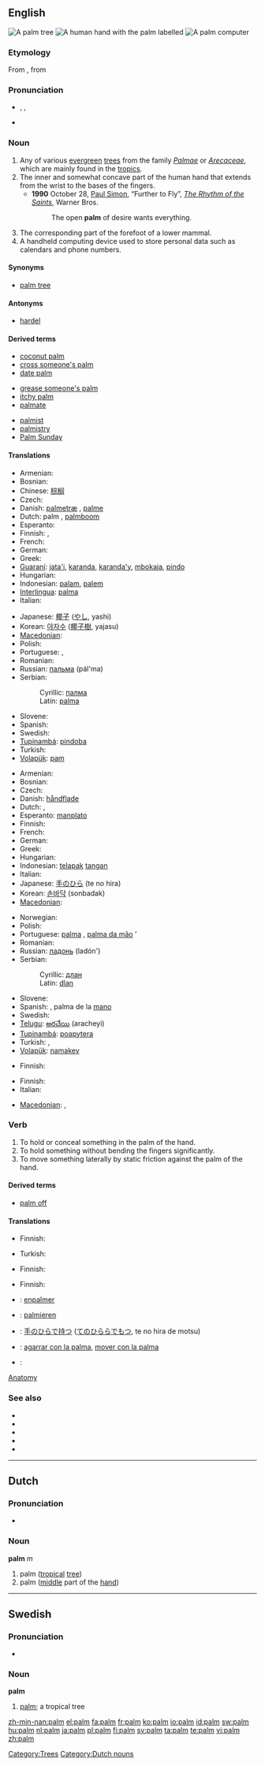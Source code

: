 {{wikipedia}}
{{also|Palm}}
==English==
[[Image:1859-Martinique.web.jpg|thumb|A '''palm''' tree]]
[[Image:Hand parts.jpg|thumb|A human hand with the '''palm''' labelled]]
[[Image:VPAcompact.jpg|thumb|A '''palm''' computer]]

===Etymology===
From {{etyl|fro}} {{term|palme|lang=fro}}, from {{etyl|la}} {{term|palma||palm|lang=la}}

===Pronunciation===
* {{enPR|päm}}, {{IPA|/pɑːm/}}, {{SAMPA|/pA:m/}}
* {{audio|En-us-palm.ogg|Audio (US)}}
*: {{rhymes|ɑːm}}

===Noun===
{{en-noun}}

# Any of various [[evergreen]] [[tree]]s from the family ''[[Palmae]]'' or ''[[Arecaceae]]'', which are mainly found in the [[tropics]].
# The inner and somewhat concave part of the human hand that extends from the wrist to the bases of the fingers.
#* '''1990''' October 28, [[w:Paul Simon|Paul Simon]], “Further to Fly”, ''[[w:The Rhythm of the Saints|The Rhythm of the Saints]]'', Warner Bros.
#*: The open '''palm''' of desire wants everything.
# The corresponding part of the forefoot of a lower mammal.
# A handheld computing device used to store personal data such as calendars and phone numbers.

====Synonyms====
* {{sense|tropical tree}} [[palm tree]]

====Antonyms====
* {{sense|hand}} [[hardel]]

====Derived terms====
{{rel-top3|Terms derived from the noun "palm"}}
* [[coconut palm]]
* [[cross someone's palm]]
* [[date palm]]
{{rel-mid3}}
* [[grease someone's palm]]
* [[itchy palm]]
* [[palmate]]
{{rel-mid3}}
* [[palmist]]
* [[palmistry]]
* [[Palm Sunday]]
{{rel-bottom}}

====Translations====
{{trans-top|tropical tree}}
* Armenian: {{t-|hy|արմավենի|tr=armaveni|sc=Armn|xs=Armenian}}
* Bosnian: {{t-|bs|palma|f}}
* Chinese: [[棕榈]]
* Czech: {{t-|cs|palma|f}}
* Danish: [[palmetræ]] {{n}}, [[palme]] {{c}}
* Dutch: palm {{m}}, [[palmboom]] {{m}}
* Esperanto: {{t-|eo|palmo|xs=Esperanto}}
* Finnish: {{t+|fi|palmu}}, {{t-|fi|palmupuu}}
* French: {{t+|fr|palmier|m}}
* German: {{t+|de|Palme|f}}
* Greek: {{t+|el|φοίνικας|m|tr=foínikas|sc=Grek}}
* [[Guaraní]]: [[jata'i]], [[karanda]], [[karanda'y]], [[mbokaja]], [[pindo]]
* Hungarian: {{t+|hu|pálma}}
* Indonesian: [[palam]], [[palem]]
* [[Interlingua]]: [[palma]]
* Italian: {{t-|it|palma}}
{{trans-mid}}
* Japanese: [[椰子]] ([[やし]], yashi)
* Korean: [[야자수]] ([[椰子樹]], yajasu)
* [[Macedonian]]: {{t|mk|палма|f|tr=pálma|sc=Cyrl}}
* Polish: {{t+|pl|palma|f}}
* Portuguese: {{t+|pt|palma|f}}, {{t+|pt|palmeira|f}}
* Romanian: {{t+|ro|palmier|m}}
* Russian: [[пальма]] {{f}} (pál'ma)
* Serbian:
*: Cyrillic: [[палма]] {{f}}
*: Latin: [[palma]] {{f}}
* Slovene: {{t+|sl|palma|f}}
* Spanish: {{t-|es|palmera|f}}
* Swedish: {{t+|sv|palm|c}}
* [[Tupinambá]]: [[pindoba]]
* Turkish: {{t|tr|palmiye}}
* [[Volapük]]: [[pam]]
{{trans-bottom}}

{{trans-top|inner, concave part of hand}}
* Armenian: {{t+|hy|ափ|tr=ap'|sc=Armn|xs=Armenian}}
* Bosnian: {{t-|bs|dlan|m}}
* Czech: {{t-|cs|dlaň|f}}
* Danish: [[håndflade]] {{c}}
* Dutch: {{t+|nl|palm|m}}, {{t+|nl|handpalm|m}}
* Esperanto: [[manplato]]
* Finnish: {{t+|fi|kämmen}}
* French: {{t+|fr|paume|f}}
* German: {{t+|de|Handfläche|f}}
* Greek: {{t+|el|παλάμη|f|tr=palámi|sc=Grek}}
* Hungarian: {{t+|hu|tenyér}}
* Indonesian: [[telapak]] [[tangan]]
* Italian: {{t+|it|palmo}}
* Japanese: [[手のひら]] (te no hira)
* Korean: [[손바닥]] (sonbadak)
* [[Macedonian]]: {{t|mk|дланка|f|tr=dlánka|sc=Cyrl}}
{{trans-mid}}
* Norwegian: {{t-|no|håndflate}}
* Polish: {{t+|pl|dłoń|m}}
* Portuguese: [[palma]] {{f}}, [[palma da mão]] {{f}}'
* Romanian: {{t-|ro|palmă|f}}
* Russian: [[ладонь]] {{f}} (ladón')
* Serbian:
*: Cyrillic: [[длан]] {{m}}
*: Latin: [[dlan]] {{m}}
* Slovene: {{t+|sl|dlan|f}}
* Spanish: {{t+|es|palma|f}}, palma de la [[mano]] {{f}}
* Swedish: {{t+|sv|handflata|c}}
* [[Telugu]]: [[అరచేయి]] (aracheyi)
* [[Tupinambá]]: [[poapytera]]
* Turkish: {{t+|tr|aya}},  {{t|tr|avuç içi}}
* [[Volapük]]: [[namakev]]
{{trans-bottom}}

{{trans-top|corresponding part of the forefoot of a lower mammal}}
* Finnish: {{t+|fi|kämmen}}
{{trans-mid}}
{{trans-bottom}}

{{trans-top|handheld computing device}}
* Finnish: {{t-|fi|kämmentietokone}}
* Italian: {{t-|it|palmare}}
{{trans-mid}}
* [[Macedonian]]: {{t|mk|рачен компјутер|m|tr=ráčen kompjúter|sc=Cyrl}},  {{t|mk|џебен компјутер|m|tr=džében kompjúter|sc=Cyrl}}
{{trans-bottom}}

===Verb===
{{en-verb}}

# To hold or conceal something in the palm of the hand.
# To hold something without bending the fingers significantly.
# To move something laterally by static friction against the palm of the hand.

====Derived terms====
* [[palm off]]

====Translations====
{{trans-top|to hold or conceal something in the palm of the hand}}
* Finnish: {{t+|fi|piilottaa}} {{t+|fi|kämmen|alt=kämmeneensä}}
{{trans-mid}}
* Turkish: {{t|tr|avuçlamak}}
{{trans-bottom}}

{{trans-top|to hold something without bending the fingers}}
* Finnish: {{t+|fi|pitää}} {{t+|fi|kämmen|alt=kämmenellä}}
{{trans-mid}}
{{trans-bottom}}

{{trans-top|to move something with the palm of the hand}}
* Finnish: {{t+|fi|siirtää}} {{t+|fi|kämmen|alt=kämmenellä}}
{{trans-mid}}
{{trans-bottom}}

{{checktrans-top}}
* {{ttbc|French}}: [[enpalmer]]
* {{ttbc|German}}: [[palmieren]]
* {{ttbc|Japanese}}: [[手のひらで持つ]] ([[てのひららでもつ]], te no hira de motsu)
{{trans-mid}}
* {{ttbc|Spanish}}: [[agarrar con la palma]], [[mover con la palma]]
* {{ttbc|Swedish}}: {{t-|sv|palmera}}
{{trans-bottom}}

[[Category|Anatomy]]

===See also===
* {{pedialite|dab=Palm}}
* {{commonslite|Category:Arecaceae}}
* {{specieslite|Arecaceae}}
* {{commonslite|hand}}
* {{commonslite|Personal digital assistant}}

[[Category:Trees]]

----

==Dutch==

===Pronunciation===
* {{audio|Nl-palm.ogg|audio}}

===Noun===
'''palm''' ''m''

# palm ([[tropical]] [[tree]])
# palm ([[middle]] part of the [[hand]])

[[Category:Dutch nouns]]

----

==Swedish==

===Pronunciation===
* {{audio|Sv-palm.ogg|audio}}

===Noun===
{{sv-noun-reg-er}}
'''palm''' {{c}}

# [[palm#English|palm]]; a tropical tree

[[zh-min-nan:palm]]
[[el:palm]]
[[fa:palm]]
[[fr:palm]]
[[ko:palm]]
[[io:palm]]
[[id:palm]]
[[sw:palm]]
[[hu:palm]]
[[nl:palm]]
[[ja:palm]]
[[pl:palm]]
[[fi:palm]]
[[sv:palm]]
[[ta:palm]]
[[te:palm]]
[[vi:palm]]
[[zh:palm]]